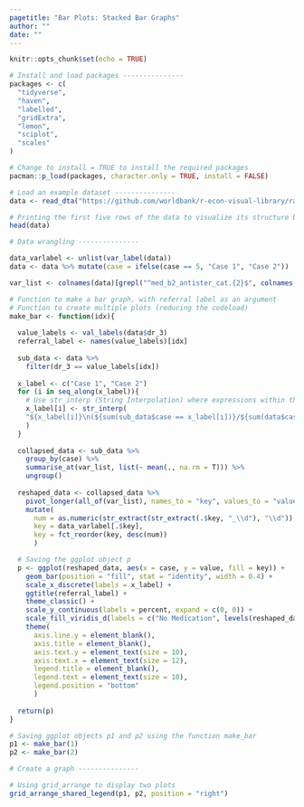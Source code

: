 ```yaml
---
pagetitle: "Bar Plots: Stacked Bar Graphs"
author: ""
date: ""
---
```


```r
knitr::opts_chunk$set(echo = TRUE)
```

```r
# Install and load packages ---------------
packages <- c(
  "tidyverse",
  "haven",
  "labelled",
  "gridExtra",
  "lemon",
  "sciplot",
  "scales"
)

# Change to install = TRUE to install the required packages
pacman::p_load(packages, character.only = TRUE, install = FALSE)

# Load an example dataset ---------------
data <- read_dta("https://github.com/worldbank/r-econ-visual-library/raw/master/Library/Data/StackBarGraphs.dta")

# Printing the first five rows of the data to visualize its structure before data wrangling
head(data)

# Data wrangling ---------------

data_varlabel <- unlist(var_label(data))
data <- data %>% mutate(case = ifelse(case == 5, "Case 1", "Case 2"))

var_list <- colnames(data)[grepl("^med_b2_antister_cat.{2}$", colnames(data))]

# Function to make a bar graph, with referral label as an argument
# Function to create multiple plots (reducing the codeload)
make_bar <- function(idx){
  
  value_labels <- val_labels(data$dr_3)
  referral_label <- names(value_labels)[idx]
  
  sub_data <- data %>% 
    filter(dr_3 == value_labels[idx])
  
  x_label <- c("Case 1", "Case 2")
  for (i in seq_along(x_label)){
    # Use str_interp (String Interpolation) where expressions within the curly brackets can be evaluated 
    x_label[i] <- str_interp(
    "${x_label[i]}\n(${sum(sub_data$case == x_label[i])}/${sum(data$case == x_label[i])})"
    )
  }
  
  collapsed_data <- sub_data %>%
    group_by(case) %>%
    summarise_at(var_list, list(~ mean(., na.rm = T))) %>%
    ungroup()
  
  reshaped_data <- collapsed_data %>%
    pivot_longer(all_of(var_list), names_to = "key", values_to = "value") %>%
    mutate(
      num = as.numeric(str_extract(str_extract(.$key, "_\\d"), "\\d")),
      key = data_varlabel[.$key],
      key = fct_reorder(key, desc(num))
      )

  # Saving the ggplot object p
  p <- ggplot(reshaped_data, aes(x = case, y = value, fill = key)) + 
    geom_bar(position = "fill", stat = "identity", width = 0.4) +
    scale_x_discrete(labels = x_label) +
    ggtitle(referral_label) +
    theme_classic() +
    scale_y_continuous(labels = percent, expand = c(0, 0)) +
    scale_fill_viridis_d(labels = c("No Medication", levels(reshaped_data$key)[2:5])) +
    theme(
      axis.line.y = element_blank(),
      axis.title = element_blank(),
      axis.text.y = element_text(size = 10),
      axis.text.x = element_text(size = 12),
      legend.title = element_blank(),
      legend.text = element_text(size = 10),
      legend.position = "bottom"
      )
    
  return(p)
}

# Saving ggplot objects p1 and p2 using the function make_bar
p1 <- make_bar(1)
p2 <- make_bar(2)

# Create a graph ---------------

# Using grid_arrange to display two plots
grid_arrange_shared_legend(p1, p2, position = "right")


```
